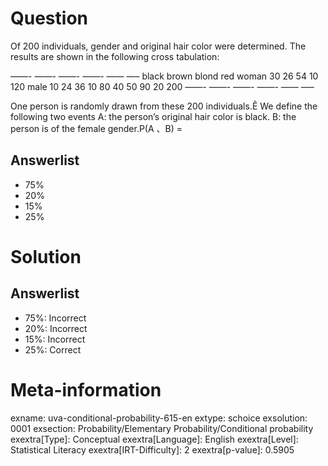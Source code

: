 Question
========

Of 200 individuals, gender and original hair color were determined. The results are shown in the following cross tabulation:

  ------- ------- ------- ------- ------ ----- black brown blond red woman 30 26 54 10 120 male 10 24 36 10 80 40 50 90 20 200 ------- ------- ------- ------- ------ -----

One person is randomly drawn from these 200 individuals.Ê We define the following two events A: the person's original hair color is black. B: the person is of the female gender.P(A 、B) =

Answerlist
----------

* 75%
* 20%
* 15%
* 25%

Solution
========

Answerlist
----------

* 75%: Incorrect
* 20%: Incorrect
* 15%: Incorrect
* 25%: Correct

Meta-information
================
exname: uva-conditional-probability-615-en
extype: schoice
exsolution: 0001
exsection: Probability/Elementary Probability/Conditional probability
exextra[Type]: Conceptual
exextra[Language]: English
exextra[Level]: Statistical Literacy
exextra[IRT-Difficulty]: 2
exextra[p-value]: 0.5905

